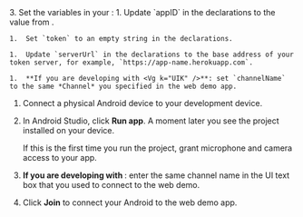 <PlatformWrapper platform="android">
3. Set the variables in your <Vpl k="CLIENT" />:
    1. Update `appID` in the declarations to the value from <Vg k="CONSOLE" />.

    1.  Set `token` to an empty string in the declarations.

    1.  Update `serverUrl` in the declarations to the base address of your token server, for example, `https://app-name.herokuapp.com`.

    1.  **If you are developing with <Vg k="UIK" />**: set `channelName` to the same *Channel* you specified in the web demo app.

1.  Connect a physical Android device to your development device.

1.  In Android Studio, click **Run app**. A moment later you see the project installed on your device.

    If this is the first time you run the project, grant microphone and camera access to your app.

1.  **If you are developing with <Vg k="VSDK" />**: enter the same channel name in the UI text box that you used to connect to the <Vg k="COMPANY" /> web demo.

1.  Click **Join** to connect your Android <Vpl k="CLIENT" /> to the web demo app.
</PlatformWrapper>
